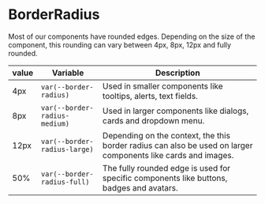 
<Meta title="Tokens/BorderRadius" />

# BorderRadius

Most of our components have rounded edges. Depending on the size of the component, this rounding can vary between 4px, 8px, 12px and fully rounded.

| value | Variable                      | Description                                                                                                   |
| ----- | ----------------------------- | ------------------------------------------------------------------------------------------------------------- |
| 4px   | `var(--border-radius)`        | Used in smaller components like tooltips, alerts, text fields.                                                |
| 8px   | `var(--border-radius-medium)` | Used in larger components like dialogs, cards and dropdown menu.                                              |
| 12px  | `var(--border-radius-large)`  | Depending on the context, the this border radius can also be used on larger components like cards and images. |
| 50%   | `var(--border-radius-full)`   | The fully rounded edge is used for specific components like buttons, badges and avatars.                      |

